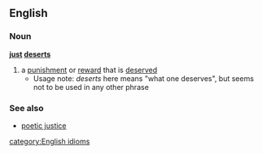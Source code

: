 ==English==
===Noun===
'''[[just]] [[deserts]]'''
#a [[punishment]] or [[reward]] that is [[deserved]]
#*Usage note: ''deserts'' here means "what one deserves", but seems not to be used in any other phrase
===See also===
*[[poetic justice]]
[[category:English idioms]]